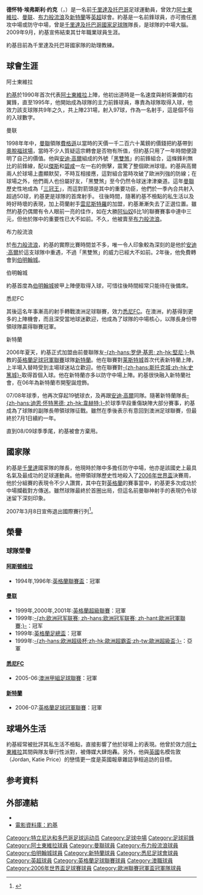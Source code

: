 {{noteTA
|G1=Football|G2=EPL|G3=MUFC
|T=zh-hans:德怀特·约克;zh-hk:韋治·約基;zh-tw:德懷特·約克;
|1=zh-hans:德怀特·约克;zh-hk:韋治·約基;zh-tw:德懷特·約克;
|2=zh-hans:约克;zh-hk:約基;zh-tw:約克;
|3=zh-hans:德怀特;zh-hk:韋治;zh-tw:德懷特;
}}
{{Football player infobox
|  playername = 德怀特·约克<br />''Dwight Yorke''
|  image =  File:Dwight Yorke in Chennai.jpg
| image_size = 200px
|  fullname = 德怀特·约克 
|  englishfullname = Dwight Eversley Yorke 
|  nickname = 
|  dateofbirth = {{birth date and age|1971|11|3}}
|  cityofbirth =  {{tsl|en|Canaan, Tobago||Canaan}}
|  countryofbirth = {{TTO}}
|  currentclub = 
|  position = [[前鋒_(足球)|前鋒]]、[[中場|中場]] 
| clubnumber = 
|  youthyears = 1988-1989 
|  youthclubs = {{tsl|en|Signal Hill Senior Comprehensive School||訊號山高中}}
|  years = 1989-1998<br />1998-2002<br />2002-2004<br />2004-2005<br />2005-2006<br />2006-2009 
|  clubs = [[阿士東維拉足球俱樂部|阿士東維拉]]<br />[[曼彻斯特联队|曼聯]]<br />[[布莱克本足球俱乐部|布力般流浪]]<br />[[伯明翰足球俱乐部|伯明翰城]]<br />[[悉尼足球俱乐部|悉尼]]<br />[[桑德兰足球俱乐部|新特蘭]] 
|  caps(goals) = 232 (73)<br />{{0}}95 (47)<br />{{0}}60 (12)<br />{{0}}13 {{0}}(2)<br />{{0}}21 {{0}}(7)<br />{{0}}59 {{0}}(6)
|  nationalyears = 1989-2009 
|  nationalteam = [[千里達及托巴哥國家足球隊|千里達及托巴哥]] 
|  nationalcaps(goals) = {{0}}72 (19) 
|  pcupdate = 2009年9月6日
|  ntupdate = 2009年9月6日
}}
'''德怀特·埃弗斯利·约克'''（{{lang-en|'''Dwight Eversley Yorke'''}}，{{bd|1971年|11月3日|catIdx=Yorke, Dwight}}）是一名前[[千里達及托巴哥|千里達及托巴哥]]足球運動員，曾效力[[阿士東維拉足球會|阿士東維拉]]、[[曼徹斯特聯足球俱樂部|曼联]]、[[布莱克本流浪者足球俱乐部|布力般流浪]]及[[桑德兰足球俱乐部|新特蘭]]等[[英格兰足球超级联赛|英超]]球會。約基是一名前鋒球員，亦可擔任進攻中場或防守中場，曾是[[千里達及托巴哥國家足球隊|千里達及托巴哥國家足球隊]]隊長，是球隊的中場大腦。2009年9月，約基宣佈結束其廿年職業球員生涯。

約基目前為千里達及托巴哥國家隊的助理教練。

== 球會生涯 ==
;阿士東維拉
[[約基|約基]]於1990年首次代表[[阿士東維拉|阿士東維拉]]上陣，他初出道時是一名速度與射術兼備的右翼鋒，直至1995年，他開始成為球隊的主力前鋒球員，專責為球隊取得入球，他效力該支球隊共9年之久，共上陣231場，射入97球，作為一名射手，這是個不俗的入球數字。

;曼联
1998年年中，[[曼聯|曼聯]]領隊[[費格遜|費格遜]]以當時的天價一千二百六十萬鎊的價錢把約基帶到[[奧脫福球場|奧脫福球場]]，當時不少人質疑這宗轉會是否物有所值，但約基只用了一年時間便證明了自己的價值。他與[[安迪·高爾|安迪·高爾]]組成的外號「[[黑雙煞|黑雙煞]]」的前鋒組合，這條鋒利無比的前鋒線，配以[[傑斯|傑斯]]和[[碧咸|碧咸]]一左一右的側擊，震驚了整個歐洲球壇。約基與高爾兩人於球場上盡顯默契，不時互相接應，這對組合當時攻破了歐洲列強的防線；在球場之外，他們兩人也份屬好友，「黑雙煞」至今仍然令球迷津津樂道。這年[[曼聯|曼聯]]歷史性地成為「[[三冠王|三冠王]]」，而這對箭頭是其中的重要功臣，他們於一季內合共射入超過50球，約基更是球隊的首席射手。
往後時間，隨著約基不檢點的私生活以及時好時壞的表現，加上荷蘭射手[[雲尼斯特羅|雲尼斯特羅]]的加盟，約基漸漸失去了正選位置。雖然約基仍偶爾有令人眼前一亮的佳作，如在大勝[[阿仙奴|阿仙奴]]6比1的聯賽賽事中連中三元，但他於隊中的重要性已大不如前。不久，他被賣至[[布力般流浪|布力般流浪]]。

;布力般流浪
於[[布力般流浪|布力般流浪]]，約基的實際比賽時間並不多，唯一令人印象較為深刻的是他於[[安迪·高爾|安迪·高爾]]於這支球隊中重遇，不過「黑雙煞」的威力已經大不如前。2年後，他免費轉會到[[伯明翰城|伯明翰城]]。

;伯明翰城
約基首度為[[伯明翰城|伯明翰城]]披甲上陣便取得入球，可惜往後時間經常只能待在後備席。

;悉尼FC
其後這名年事漸高的射手轉戰澳洲足球聯賽，效力[[悉尼FC|悉尼FC]]。在澳洲，約基得到更多的上陣機會，而且深受當地球迷歡迎，他成為了球隊的中場核心，以隊長身份帶領球隊贏得聯賽冠軍。

;新特蘭
2006年夏天，約基正式加盟由前曼聯隊友[[罗伊·基恩|-{zh-hans:罗伊·基恩; zh-hk:堅尼;}-]]執教的[[英格蘭足球冠軍聯賽|英格蘭足球冠軍聯賽]]球隊[[新特蘭|新特蘭]]。他在聯賽對[[莱斯特城足球俱乐部|莱斯特城]]首次代表新特蘭上陣，上半場入替時受到主場球迷站立歡迎。他在聯賽對[[斯托克城足球俱乐部|-{zh-hans:斯托克城;zh-hk:史篤城}-]]取得首個入球。他在新特蘭亦多以防守中場上陣。約基很快融入新特蘭社會，在06年為新特蘭市開聖誕燈飾。

07/08年球季，他再次穿起19號球衣，及再跟[[安迪·高爾|安迪·高爾]]同隊。隨著新特蘭隊長[[迪恩·怀特黑德|-{zh-hans:迪恩·怀特黑德; zh-hk:韋赫特;}-]]於球季早段重傷缺陣大部分賽事，約基成為了球隊的副隊長帶領球隊征戰。雖然在季後表示有意回到澳洲足球聯賽，但最終於7月1日續約一年。

直到08/09球季季尾，約基被會方棄用。

== 國家隊 ==
約基是[[千里達|千里達]]國家隊的隊長，他現時於隊中多擔任防守中場，他亦是該國史上最具名氣及最成功的足球運動員。他帶領球隊歷史性地殺入了[[2006年世界盃|2006年世界盃]]決賽周，他於分組賽的表現令不少人讚賞，其中在對[[英格蘭|英格蘭]]的賽事當中，約基更多次成功於中場攔截對方傳送。雖然球隊最終於首圈出局，但這名前曼聯神射手的表現仍令球迷留下深刻印象。

2007年3月8日宣佈退出國際賽行列<ref>{{Cite web |url=http://news.bbc.co.uk/sport2/hi/football/internationals/6429875.stm |title=約基退出國際賽 |access-date=2007-03-09 |archive-date=2021-02-06 |archive-url=https://web.archive.org/web/20210206115210/http://news.bbc.co.uk/sport2/hi/football/internationals/6429875.stm |dead-url=no }}</ref>。

== 榮譽 ==
=== 球隊榮譽 ===
==== [[阿斯顿维拉|阿斯顿维拉]] ====
* 1994年,1996年:[[英格蘭聯賽盃|英格蘭聯賽盃]]：冠軍

==== [[曼彻斯特联队|曼联]] ====
* 1999年,2000年,2001年:[[英格蘭超級聯賽|英格蘭超級聯賽]]：冠軍
* 1999年:[[欧洲冠军联赛|-{zh:欧洲冠军联赛; zh-hans:欧洲冠军联赛; zh-hant:歐洲冠軍聯賽;}-]]：冠军
* 1999年:[[英格蘭足總盃|英格蘭足總盃]]：冠軍
* 1999年:[[欧洲超级杯|-{zh-hans:欧洲超级杯;zh-hk:歐洲超霸盃;zh-tw:歐洲超級盃;}-]]：亞軍

==== [[悉尼FC|悉尼FC]] ====
* 2005-06:[[澳洲甲組足球聯賽|澳洲甲組足球聯賽]]：冠軍

==== [[桑德兰足球俱乐部|新特蘭]] ====
* 2006-07:[[英格蘭足球冠軍聯賽|英格蘭足球冠軍聯賽]]：冠軍

== 球場外生活 ==
約基經常被批評其私生活不檢點，直接影響了他於球場上的表現。他曾於效力[[阿士東維拉|阿士東維拉]]其間與隊友舉行性派對，被傳媒大肆炮轟。另外，他與[[英國|英國]]名模佐敦（Jordan, Katie Price）的戀情更一度是英國報章雜誌爭相追訪的目標。

== 参考資料 ==
{{reflist}}

== 外部連結 ==
*{{soccerbase|id=8758|name=約基}}
*[http://www.imdb.com/name/nm0948795/ 電影資料庫：約基] {{Wayback|url=http://www.imdb.com/name/nm0948795/ |date=20210505030413 }}

{{2006年世界盃足球賽千里達及托巴哥參賽名單}}
{{歐洲冠軍聯賽神射手}}
{{英格兰足球超级联赛赛季最佳球员}}
{{英超神射手}}
{{1998/99年英超PFA年度最佳陣容}}

{{Authority control}}
{{DEFAULTSORT:Yorke, Dwight}}
[[Category:特立尼达和多巴哥足球运动员|Category:特立尼达和多巴哥足球运动员]]
[[Category:足球中場|Category:足球中場]]
[[Category:足球前鋒|Category:足球前鋒]]
[[Category:阿士東維拉球員|Category:阿士東維拉球員]]
[[Category:曼聯球員|Category:曼聯球員]]
[[Category:布力般流浪球員|Category:布力般流浪球員]]
[[Category:伯明翰城球員|Category:伯明翰城球員]]
[[Category:新特蘭球員|Category:新特蘭球員]]
[[Category:悉尼足球會球員|Category:悉尼足球會球員]]
[[Category:英超球員|Category:英超球員]]
[[Category:英格蘭足球聯賽球員|Category:英格蘭足球聯賽球員]]
[[Category:澳職球員|Category:澳職球員]]
[[Category:2006年世界盃足球賽球員|Category:2006年世界盃足球賽球員]]
[[Category:歐洲聯賽冠軍盃冠軍隊球員|Category:歐洲聯賽冠軍盃冠軍隊球員]]